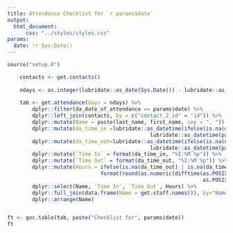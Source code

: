 ```yaml
---
title: Attendance Checklist for `r params$date`
output:
  html_document:
      css: "../styles/styles.css"
params:
  date: !r Sys.Date()
---
```

```r
source("setup.R")
```
```r
    contacts <- get.contacts()
    
    ndays <- as.integer(lubridate::as_date(Sys.Date()) - lubridate::as_date(params$date)) + 1
    
    tab <- get.attendance(days = ndays) %>%
        dplyr::filter(da_date_of_attendance == params$date) %>%
        dplyr::left_join(contacts, by = c("contact_2_id" = "id")) %>%
        dplyr::mutate(Name = paste(last_name, first_name, sep = ", ")) %>%
        dplyr::mutate(da_time_in =lubridate::as_datetime(ifelse(is.na(da_time_in),  NA, 
                                              lubridate::as_datetime(paste0(da_date_of_attendance, " ", da_time_in))))) %>%
        dplyr::mutate(da_time_out=lubridate::as_datetime(ifelse(is.na(da_time_out), NA, 
                                              lubridate::as_datetime(paste0(da_date_of_attendance, " ", da_time_out))))) %>%
        dplyr::mutate(`Time In` = format(da_time_in, "%I:%M %p")) %>%
        dplyr::mutate(`Time Out` = format(da_time_out, "%I:%M %p")) %>%
        dplyr::mutate(Hours = ifelse(is.na(da_time_out) | is.na(da_time_in) ," ",
                              format(round(as.numeric(difftime(as.POSIXct(da_time_out), 
                                                               as.POSIXct(da_time_in), units = "hours")), 2), nsmall = 2))) %>%
        dplyr::select(Name, `Time In`, `Time Out`, Hours) %>%
        dplyr::full_join(data.frame(Name = get.staff.names()), by="Name") %>%
        dplyr::arrange(Name)


ft <- goc.table(tab, paste("Checklist for", params$date))
ft
```
